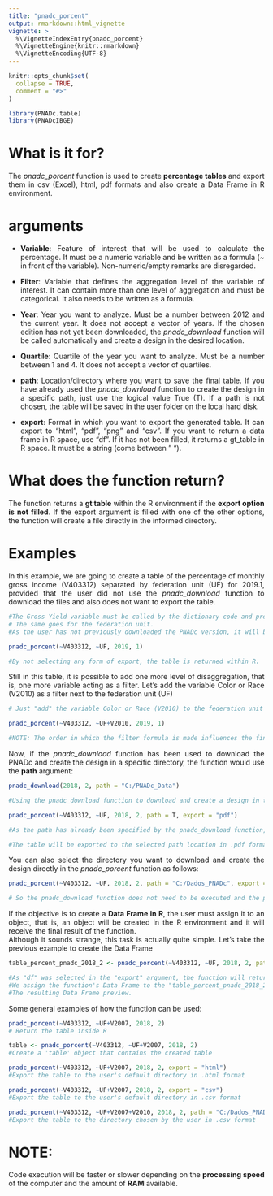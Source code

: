 ```yaml
---
title: "pnadc_porcent"
output: rmarkdown::html_vignette
vignette: >
  %\VignetteIndexEntry{pnadc_porcent}
  %\VignetteEngine{knitr::rmarkdown}
  %\VignetteEncoding{UTF-8}
---
```


```r
knitr::opts_chunk$set(
  collapse = TRUE,
  comment = "#>"
)
```

```r
library(PNADc.table)
library(PNADcIBGE)
```

# What is it for?
<div style="text-align: justify">
The _pnadc_porcent_ function is used to create **percentage tables** and export them in csv (Excel), html, pdf formats and also create a Data Frame in R environment.

# arguments
<div style="text-align: justify">
* **Variable**:
Feature of interest that will be used to calculate the percentage. It must be a numeric variable and be written as a formula (~ in front of the variable). Non-numeric/empty remarks are disregarded.

* **Filter**:
Variable that defines the aggregation level of the variable of interest. It can contain more than one level of aggregation and must be categorical. It also needs to be written as a formula.

* **Year**:
Year you want to analyze. Must be a number between 2012 and the current year. It does not accept a vector of years. If the chosen edition has not yet been downloaded, the _pnadc_download_ function will be called automatically and create a design in the desired location.

* **Quartile**:
Quartile of the year you want to analyze. Must be a number between 1 and 4. It does not accept a vector of quartiles.

* **path**:
Location/directory where you want to save the final table. If you have already used the _pnadc_download_ function to create the design in a specific path, just use the logical value True (T). If a path is not chosen, the table will be saved in the user folder on the local hard disk.

* **export**:
Format in which you want to export the generated table. It can export to "html", "pdf", "png" and "csv". If you want to return a data frame in R space, use "df". If it has not been filled, it returns a gt_table in R space. It must be a string (come between " ").

# What does the function return?
<div style="text-align: justify">
The function returns a **gt table** within the R environment if the **export option is not filled**. If the export argument is filled with one of the other options, the function will create a file directly in the informed directory.

# Examples
<div style="text-align: justify">
In this example, we are going to create a table of the percentage of monthly gross income (V403312) separated by federation unit (UF) for 2019.1, provided that the user did not use the _pnadc_download_ function to download the files and also does not want to export the table.

```r
#The Gross Yield variable must be called by the dictionary code and preceded by ~
# The same goes for the federation unit.
#As the user has not previously downloaded the PNADc version, it will be downloaded automatically when executing the code and will be saved on the local disk.

pnadc_porcent(~V403312, ~UF, 2019, 1)

#By not selecting any form of export, the table is returned within R.
```

<div style="text-align: justify">
Still in this table, it is possible to add one more level of disaggregation, that is, one more variable acting as a filter.
Let's add the variable Color or Race (V2010) as a filter next to the federation unit (UF)

```r
# Just "add" the variable Color or Race (V2010) to the federation unit (UF)

pnadc_porcent(~V403312, ~UF+V2010, 2019, 1)

#NOTE: The order in which the filter formula is made influences the final table, that is, the ~UF+V2010 filter is different from the ~V2010+UF filter
```

<div style="text-align: justify">
Now, if the _pnadc_download_ function has been used to download the PNADc and create the design in a specific directory, the function would use the **path** argument:

```r
pnadc_download(2018, 2, path = "C:/PNADc_Data")

#Using the pnadc_download function to download and create a design in the "Dados_PNADc" folder.

pnadc_porcent(~V403312, ~UF, 2018, 2, path = T, export = "pdf")

#As the path has already been specified by the pnadc_download function, just put the logical value True in the path argument of the pnadc_porcent function.

#The table will be exported to the selected path location in .pdf format (.html, .png and .csv formats are also valid).
```

<div style="text-align: justify">
You can also select the directory you want to download and create the design directly in the _pnadc_porcent_ function as follows:

```r
pnadc_porcent(~V403312, ~UF, 2018, 2, path = "C:/Dados_PNADc", export = "pdf")

# So the pnadc_download function does not need to be executed and the percentage table is created inside the chosen folder in .pdf format along with the design.
```

<div style="text-align: justify">
If the objective is to create a **Data Frame in R**, the user must assign it to an object, that is, an object will be created in the R environment and it will receive the final result of the function.
<br/>Although it sounds strange, this task is actually quite simple. Let's take the previous example to create the Data Frame

```r
table_percent_pnadc_2018_2 <- pnadc_porcent(~V403312, ~UF, 2018, 2, path = "C:/Dados_PNADc", export = "df")

#As "df" was selected in the "export" argument, the function will return a Data Frame.
#We assign the function's Data Frame to the "table_percent_pnadc_2018_2" object, so it will be saved so it can be used later. View(table_percent_pnadc_2018_2)
#The resulting Data Frame preview.
```
<div style="text-align: justify">
Some general examples of how the function can be used:

```r
pnadc_porcent(~V403312, ~UF+V2007, 2018, 2)
# Return the table inside R

table <- pnadc_porcent(~V403312, ~UF+V2007, 2018, 2)
#Create a 'table' object that contains the created table

pnadc_porcent(~V403312, ~UF+V2007, 2018, 2, export = "html")
#Export the table to the user's default directory in .html format

pnadc_porcent(~V403312, ~UF+V2007, 2018, 2, export = "csv")
#Export the table to the user's default directory in .csv format

pnadc_porcent(~V403312, ~UF+V2007+V2010, 2018, 2, path = "C:/Dados_PNADc",export = "csv")
#Export the table to the directory chosen by the user in .csv format
```

# NOTE:
<div style="text-align: justify">
Code execution will be faster or slower depending on the **processing speed** of the computer and the amount of **RAM** available.
